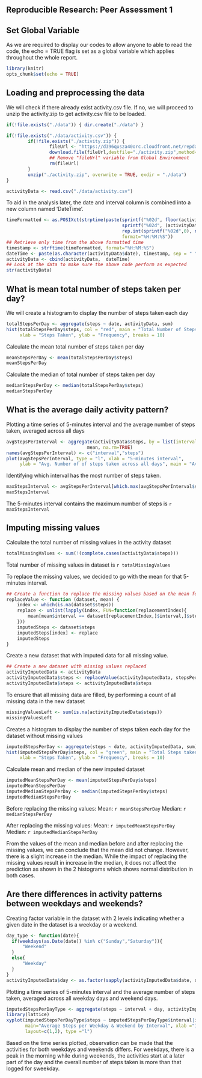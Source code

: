 Reproducible Research: Peer Assessment 1
---------------------------------------------------------------------

## Set Global Variable
As we are required to display our codes to allow anyone to able to read the code, the echo = TRUE flag is set as a global variable which applies throughout the whole report.

```r
library(knitr)
opts_chunk$set(echo = TRUE)
```

## Loading and preprocessing the data
We will check if there already exist activity.csv file. If no, we will proceed to unzip the activity.zip to get activity.csv file to be loaded.

```r
if(!file.exists("./data")) { dir.create("./data") }

if(!file.exists("./data/activity.csv")) { 
        if(!file.exists("./activity.zip")) { 
                fileUrl <- "https://d396qusza40orc.cloudfront.net/repdata%2Fdata%2Factivity.zip"
                download.file(fileUrl,destfile="./activity.zip",method="curl")
                ## Remove "fileUrl" variable from Global Environment
                rm(fileUrl)
        } 
        unzip("./activity.zip", overwrite = TRUE, exdir = "./data")
}

activityData <- read.csv("./data/activity.csv")
```

To aid in the analysis later, the date and interval column is combined into a new column named 'DateTime'.
```r
timeFormatted <- as.POSIXct(strptime(paste(sprintf("%02d", floor(activityData$interval/100)), 
                                           sprintf("%02d", (activityData$interval %% 100)), 
                                           rep.int(sprintf("%02d",0), nrow(activityData)), sep=":"),
                                           format="%H:%M:%S"))
## Retrieve only time from the above formatted time
timestamp <- strftime(timeFormatted, format="%H:%M:%S")
dateTime <- paste(as.character(activityData$date), timestamp, sep = " ")
activityData <- cbind(activityData,  dateTime)
## Look at the data to make sure the above code perform as expected
str(activityData)
```

## What is mean total number of steps taken per day?
We will create a histogram to display the number of steps taken each day
```r
totalStepsPerDay <- aggregate(steps ~ date, activityData, sum)
hist(totalStepsPerDay$steps, col = "red", main = "Total Number of Steps taken Per Day", 
     xlab = "Steps Taken", ylab = "Frequency", breaks = 10)
```

Calculate the mean total number of steps taken per day
```r
meanStepsPerDay <- mean(totalStepsPerDay$steps)
meanStepsPerDay
```

Calculate the median of total number of steps taken per day
```r
medianStepsPerDay <- median(totalStepsPerDay$steps)
medianStepsPerDay
```

## What is the average daily activity pattern?
Plotting a time series of 5-minutes interval and the average number of steps taken, averaged across all days

```r
avgStepsPerInterval <- aggregate(activityData$steps, by = list(interval = activityData$interval), 
                              mean, na.rm=TRUE)
names(avgStepsPerInterval) <- c("interval","steps")
plot(avgStepsPerInterval, type = "l", xlab = "5-minutes interval", 
     ylab = "Avg. Number of of steps taken across all days", main = "Average Daily Activity Pattern")

```

Identifying which interval has the most number of steps taken.
```r
maxStepsInterval <- avgStepsPerInterval[which.max(avgStepsPerInterval$steps), 1]
maxStepsInterval
```
The 5-minutes interval contains the maximum number of steps is `r maxStepsInterval`

## Imputing missing values
Calculate the total number of missing values in the activity dataset
```r
totalMissingValues <- sum(!(complete.cases(activityData$steps)))
```
Total number of missing values in dataset is `r totalMissingValues`

To replace the missing values, we decided to go with the mean for that 5-minutes interval.
```r
## Create a function to replace the missing values based on the mean for that 5-minutes interval
replaceValue <- function (dataset, mean) {
    index <- which(is.na(dataset$steps))
    replace <- unlist(lapply(index, FUN=function(replacementIndex){
        mean[mean$interval == dataset[replacementIndex,]$interval,]$steps
    }))
    imputedSteps <- dataset$steps
    imputedSteps[index] <- replace
    imputedSteps
}
```

Create a new dataset that with imputed data for all missing value.
```r
## Create a new dataset with missing values replaced
activityImputedData <- activityData
activityImputedData$steps <- replaceValue(activityImputedData, stepsPerInterval)
activityImputedData$steps <- activityImputedData$steps
```

To ensure that all missing data are filled, by performing a count of all missing data in the new dataset
```r
missingValuesLeft <- sum(is.na(activityImputedData$steps))
missingValuesLeft
```

Creates a histogram to display the number of steps taken each day for the dataset without missing values
```r
imputedStepsPerDay <- aggregate(steps ~ date, activityImputedData, sum)
hist(imputedStepsPerDay$steps, col = "green", main = "Total Steps taken Per Day with Impute Values", 
     xlab = "Steps Taken", ylab = "Frequency", breaks = 10)
```

Calculate mean and median of the new imputed dataset
```r
imputedMeanStepsPerDay <- mean(imputedStepsPerDay$steps)
imputedMeanStepsPerDay
imputedMedianStepsPerDay <- median(imputedStepsPerDay$steps)
imputedMedianStepsPerDay
```

Before replacing the missing values:
Mean: `r meanStepsPerDay`
Median: `r medianStepsPerDay`

After replacing the missing values:
Mean: `r imputedMeanStepsPerDay`
Median: `r imputedMedianStepsPerDay`

From the values of the mean and median before and after replacing the missing values, we can conclude that the mean did not change. However, there is a slight increase in the median. While the impact of replacing the missing values result in increase in the median, it does not affect the prediction as shown in the 2 histograms which shows normal distribution in both cases.

## Are there differences in activity patterns between weekdays and weekends?
Creating factor variable in the dataset with 2 levels indicating whether a given date in the dataset is a weekday or a weekend. 
```r
day_type <- function(date){
  if(weekdays(as.Date(date)) %in% c("Sunday","Saturday")){
      "Weekend"
  }
  else{
      "Weekday"
  }
}
activityImputedData$day <- as.factor(sapply(activityImputedData$date, day_type))
```

Plotting a time series of 5-minutes interval and the average number of steps taken, averaged across all weekday days and weekend days.
```r
imputedStepsPerDayType <- aggregate(steps ~ interval + day, activityImputedData, mean)
library(lattice)
xyplot(imputedStepsPerDayType$steps ~ imputedStepsPerDayType$interval|imputedStepsPerDayType$day, 
       main="Average Steps per Weekday & Weekend by Interval", xlab ="Interval", ylab ="Avg Steps",
       layout=c(1,2), type ="l")
```

Based on the time series plotted, observation can be made that the activities for both weekdays and weekends differs. For weekdays, there is a peak in the morning while during weekends, the activities start at a later part of the day and the overall number of steps taken is more than that logged for sweekday. 



